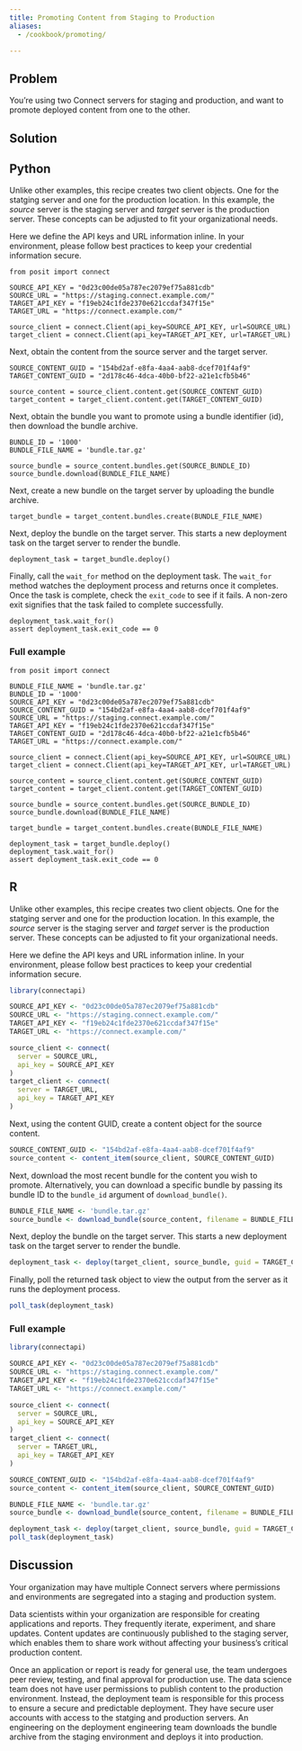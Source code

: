 ```yaml
---
title: Promoting Content from Staging to Production
aliases:
  - /cookbook/promoting/

---
```


## Problem

You’re using two Connect servers for staging and production, and want to promote deployed content from one to the other.

## Solution

:::{.panel-tabset group="language"}

## Python

Unlike other examples, this recipe creates two client objects. One for the statging server and one for the production location. In this example, the *source* server is the staging server and *target* server is the production server. These concepts can be adjusted to fit your organizational needs.

::: {.callout-warning}
Here we define the API keys and URL information inline. In your environment, please follow best practices to keep your credential information secure.
:::

```.python
from posit import connect

SOURCE_API_KEY = "0d23c00de05a787ec2079ef75a881cdb"
SOURCE_URL = "https://staging.connect.example.com/"
TARGET_API_KEY = "f19eb24c1fde2370e621ccdaf347f15e"
TARGET_URL = "https://connect.example.com/"

source_client = connect.Client(api_key=SOURCE_API_KEY, url=SOURCE_URL)
target_client = connect.Client(api_key=TARGET_API_KEY, url=TARGET_URL)
```

Next, obtain the content from the source server and the target server.

<!-- See [Finding Content](../../content/finding-content) for additional information. -->

```.python
SOURCE_CONTENT_GUID = "154bd2af-e8fa-4aa4-aab8-dcef701f4af9"
TARGET_CONTENT_GUID = "2d178c46-4dca-40b0-bf22-a21e1cfb5b46"

source_content = source_client.content.get(SOURCE_CONTENT_GUID)
target_content = target_client.content.get(TARGET_CONTENT_GUID)
```

Next, obtain the bundle you want to promote using a bundle identifier (id), then download the bundle archive.

<!-- See [Finding Bundles](../../bundles/finding-bundles) and [Downloading Bundles](../../bundles/downloading-bundles) for additional information. -->

```.python
BUNDLE_ID = '1000'
BUNDLE_FILE_NAME = 'bundle.tar.gz'

source_bundle = source_content.bundles.get(SOURCE_BUNDLE_ID)
source_bundle.download(BUNDLE_FILE_NAME)
```

Next, create a new bundle on the target server by uploading the bundle archive.

<!-- See [Creating Bundles](../../bundles/creating-bundles) for additional information. -->

```.python
target_bundle = target_content.bundles.create(BUNDLE_FILE_NAME)
```

Next, deploy the bundle on the target server. This starts a new deployment task on the target server to render the bundle.

<!-- See [Deploying Bundles](../../bundles/deploying-bundles) for additional information. -->

```.python
deployment_task = target_bundle.deploy()
```

Finally, call the `wait_for` method on the deployment task. The `wait_for` method watches the deployment process and returns once it completes. Once the task is complete, check the `exit_code` to see if it fails. A non-zero exit signifies that the task failed to complete successfully.

<!-- See [Viewing Task Information](../../tasks/viewing-task-information/) for additional information. -->

```.python
deployment_task.wait_for()
assert deployment_task.exit_code == 0
```

### Full example

```.python
from posit import connect

BUNDLE_FILE_NAME = 'bundle.tar.gz'
BUNDLE_ID = '1000'
SOURCE_API_KEY = "0d23c00de05a787ec2079ef75a881cdb"
SOURCE_CONTENT_GUID = "154bd2af-e8fa-4aa4-aab8-dcef701f4af9"
SOURCE_URL = "https://staging.connect.example.com/"
TARGET_API_KEY = "f19eb24c1fde2370e621ccdaf347f15e"
TARGET_CONTENT_GUID = "2d178c46-4dca-40b0-bf22-a21e1cfb5b46"
TARGET_URL = "https://connect.example.com/"

source_client = connect.Client(api_key=SOURCE_API_KEY, url=SOURCE_URL)
target_client = connect.Client(api_key=TARGET_API_KEY, url=TARGET_URL)

source_content = source_client.content.get(SOURCE_CONTENT_GUID)
target_content = target_client.content.get(TARGET_CONTENT_GUID)

source_bundle = source_content.bundles.get(SOURCE_BUNDLE_ID)
source_bundle.download(BUNDLE_FILE_NAME)

target_bundle = target_content.bundles.create(BUNDLE_FILE_NAME)

deployment_task = target_bundle.deploy()
deployment_task.wait_for()
assert deployment_task.exit_code == 0
```


## R

Unlike other examples, this recipe creates two client objects. One for the statging server and one for the production location. In this example, the *source* server is the staging server and *target* server is the production server. These concepts can be adjusted to fit your organizational needs.

::: {.callout-warning}
Here we define the API keys and URL information inline. In your environment, please follow best practices to keep your credential information secure.
:::

```.r
library(connectapi)

SOURCE_API_KEY <- "0d23c00de05a787ec2079ef75a881cdb"
SOURCE_URL <- "https://staging.connect.example.com/"
TARGET_API_KEY <- "f19eb24c1fde2370e621ccdaf347f15e"
TARGET_URL <- "https://connect.example.com/"

source_client <- connect(
  server = SOURCE_URL,
  api_key = SOURCE_API_KEY
)
target_client <- connect(
  server = TARGET_URL,
  api_key = TARGET_API_KEY
)
```

Next, using the content GUID, create a content object for the source content.

<!-- See [Finding Content](../../content/finding-content) for additional information. -->

```.r
SOURCE_CONTENT_GUID <- "154bd2af-e8fa-4aa4-aab8-dcef701f4af9"
source_content <- content_item(source_client, SOURCE_CONTENT_GUID)
```

Next, download the most recent bundle for the content you wish to promote. Alternatively, you can download a specific bundle by passing its bundle ID to the `bundle_id` argument of `download_bundle()`.

```.r
BUNDLE_FILE_NAME <- 'bundle.tar.gz'
source_bundle <- download_bundle(source_content, filename = BUNDLE_FILE_NAME)
```

Next, deploy the bundle on the target server. This starts a new deployment task on the target server to render the bundle.

<!-- See [Deploying Bundles](../../bundles/deploying-bundles) for additional information. -->

```.r
deployment_task <- deploy(target_client, source_bundle, guid = TARGET_CONTENT_GUID)
```

Finally, poll the returned task object to view the output from the server as it runs the deployment process.

<!-- TODO: Figure out how to check the exit code in R. -->

<!-- See [Viewing Task Information](../../tasks/viewing-task-information/) for additional information. -->

```.r
poll_task(deployment_task)
```

### Full example

```.r
library(connectapi)

SOURCE_API_KEY <- "0d23c00de05a787ec2079ef75a881cdb"
SOURCE_URL <- "https://staging.connect.example.com/"
TARGET_API_KEY <- "f19eb24c1fde2370e621ccdaf347f15e"
TARGET_URL <- "https://connect.example.com/"

source_client <- connect(
  server = SOURCE_URL,
  api_key = SOURCE_API_KEY
)
target_client <- connect(
  server = TARGET_URL,
  api_key = TARGET_API_KEY
)

SOURCE_CONTENT_GUID <- "154bd2af-e8fa-4aa4-aab8-dcef701f4af9"
source_content <- content_item(source_client, SOURCE_CONTENT_GUID)

BUNDLE_FILE_NAME <- 'bundle.tar.gz'
source_bundle <- download_bundle(source_content, filename = BUNDLE_FILE_NAME)

deployment_task <- deploy(target_client, source_bundle, guid = TARGET_CONTENT_GUID)
poll_task(deployment_task)
```

:::

## Discussion

Your organization may have multiple Connect servers where permissions and environments are segregated into a staging and production system.

Data scientists within your organization are responsible for creating applications and reports. They frequently iterate, experiment, and share updates. Content updates are continuously published to the staging server, which enables them to share work without affecting your business's critical production content.

Once an application or report is ready for general use, the team undergoes peer review, testing, and final approval for production use. The data science team does not have user permissions to publish content to the production environment. Instead, the deployment team is responsible for this process to ensure a secure and predictable deployment. They have secure user accounts with access to the statging and production servers. An engineering on the deployment engineering team downloads the bundle archive from the staging environment and deploys it into production.
